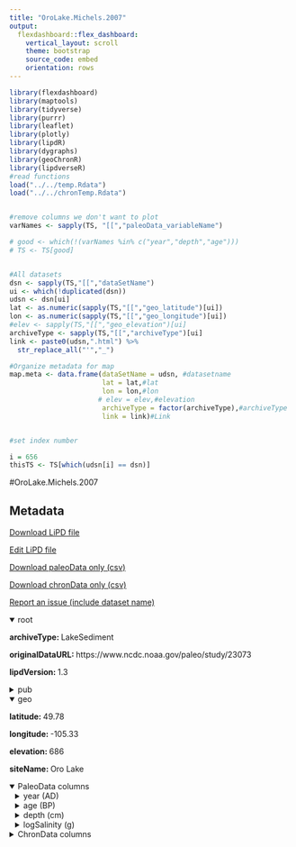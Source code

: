 ```yaml
---
title: "OroLake.Michels.2007"
output: 
  flexdashboard::flex_dashboard:
    vertical_layout: scroll
    theme: bootstrap
    source_code: embed
    orientation: rows
---
```


```r
library(flexdashboard)
library(maptools)
library(tidyverse)
library(purrr)
library(leaflet)
library(plotly)
library(lipdR)
library(dygraphs)
library(geoChronR)
library(lipdverseR)
#read functions
load("../../temp.Rdata")
load("../../chronTemp.Rdata")


#remove columns we don't want to plot
varNames <- sapply(TS, "[[","paleoData_variableName")

# good <- which(!(varNames %in% c("year","depth","age")))
# TS <- TS[good]


#All datasets
dsn <- sapply(TS,"[[","dataSetName")
ui <- which(!duplicated(dsn))
udsn <- dsn[ui]
lat <- as.numeric(sapply(TS,"[[","geo_latitude")[ui])
lon <- as.numeric(sapply(TS,"[[","geo_longitude")[ui])
#elev <- sapply(TS,"[[","geo_elevation")[ui]
archiveType <- sapply(TS,"[[","archiveType")[ui]
link <- paste0(udsn,".html") %>% 
  str_replace_all("'","_")

#Organize metadata for map
map.meta <- data.frame(dataSetName = udsn, #datasetname
                       lat = lat,#lat
                       lon = lon,#lon
                      # elev = elev,#elevation
                       archiveType = factor(archiveType),#archiveType
                       link = link)#Link


#set index number

i = 656
thisTS <- TS[which(udsn[i] == dsn)]
```
#OroLake.Michels.2007

Metadata {.sidebar}
-------------------------------------
[Download LiPD file](OroLake.Michels.2007.lpd)
            

[Edit LiPD file](http://lipd.net/playground?source=http://lipdverse.org/globalHolocene/0_25_5/OroLake.Michels.2007.lpd)
            

[Download paleoData only (csv)](OroLake.Michels.2007.csv)
            

[Download chronData only (csv)](OroLake.Michels.2007-chron.csv)
            

[Report an issue (include dataset name)](https://github.com/nickmckay/LiPDverse/issues)

<details open style="margin-left: 0px">
<summary>root</summary>
<p style="margin-left: 0px"><strong>archiveType: </strong>LakeSediment
<p style="margin-left: 0px"><strong>originalDataURL: </strong>https://www.ncdc.noaa.gov/paleo/study/23073
<p style="margin-left: 0px"><strong>lipdVersion: </strong>1.3
</details>
<details>
<summary>pub</summary>
<details style="margin-left: 10px">
<summary>pub1</summary>
<p style="margin-left: 10px"><strong>author: </strong>list(list(name = "MICHELS, ASTRID"), list(name = "LAIRD, KATHLEEN R."), list(name = "WILSON, SUSAN E."), list(name = "THOMSON, DAVID"), list(name = "LEAVITT, PETER R."), list(name = "OGLESBY, ROBERT J."), list(name = "CUMMING, BRIAN F."))
<p style="margin-left: 10px"><strong>citeKey: </strong>michels2007multidecadaltomillennials
<p style="margin-left: 10px"><strong>journal: </strong>Global Change Biology
<p style="margin-left: 10px"><strong>volume: </strong>13
<p style="margin-left: 10px"><strong>pages: </strong>1295-1307
<p style="margin-left: 10px"><strong>title: </strong>Multidecadal to millennial-scale shifts in drought conditions on the Canadian prairies over the past six millennia: implications for future drought assessment
</details>
<details style="margin-left: 10px">
<summary>pub2</summary>
<p style="margin-left: 10px"><strong>author: </strong>list(list(name = NA))
</details>
</details>
<details open style="margin-left: 0px">
<summary>geo</summary>
<p style="margin-left: 0px"><strong>latitude: </strong>49.78
<p style="margin-left: 0px"><strong>longitude: </strong>-105.33
<p style="margin-left: 0px"><strong>elevation: </strong>686
<p style="margin-left: 0px"><strong>siteName: </strong>Oro Lake
</details>
<details open>
<summary>PaleoData columns</summary>
<details style="margin-left: 10px">
<summary>year (AD)</summary>
<p style="margin-left: 10px"><strong>TSid: </strong>WEB23caeee0
<p style="margin-left: 10px"><strong>variableName: </strong>year
<p style="margin-left: 10px"><strong>units: </strong>AD
<p style="margin-left: 10px"><strong>description: </strong>Year AD
</details>
<details style="margin-left: 10px">
<summary>age (BP)</summary>
<p style="margin-left: 10px"><strong>TSid: </strong>WEB7cf83fc2
<p style="margin-left: 10px"><strong>variableName: </strong>age
<p style="margin-left: 10px"><strong>units: </strong>BP
<p style="margin-left: 10px"><strong>description: </strong>Years before present (1950) yr BP
</details>
<details style="margin-left: 10px">
<summary>depth (cm)</summary>
<p style="margin-left: 10px"><strong>TSid: </strong>WEB08709613
<p style="margin-left: 10px"><strong>variableName: </strong>depth
<p style="margin-left: 10px"><strong>units: </strong>cm
<p style="margin-left: 10px"><strong>description: </strong>depth
</details>
<details style="margin-left: 10px">
<summary>logSalinity (g)</summary>
<p style="margin-left: 10px"><strong>TSid: </strong>GH0c323a35
<p style="margin-left: 10px"><strong>variableName: </strong>logSalinity
<p style="margin-left: 10px"><strong>units: </strong>g
<p style="margin-left: 10px"><strong>useInGlobalTemperatureAnalysis: </strong>TRUE
<details>
<summary>interpretation</summary>
<details style="margin-left: 20px">
<summary>1</summary>
<p style="margin-left: 20px"><strong>basis: </strong>transfer function derived from diatom distribution along a depth transect in contemporary lake
<p style="margin-left: 20px"><strong>direction: </strong>negative
<p style="margin-left: 20px"><strong>interpDirection: </strong>negative
<p style="margin-left: 20px"><strong>local: </strong>TRUE
<p style="margin-left: 20px"><strong>scope: </strong>climate
<p style="margin-left: 20px"><strong>seasonality: </strong>1 2 3 4 5 6 7 8 9 10 11 12
<p style="margin-left: 20px"><strong>variable: </strong>M
<p style="margin-left: 20px"><strong>variableDetail: </strong>eff
</details>
</details>
</details>
<details>
<summary>ChronData columns</summary>
<details style="margin-left: 10px">
<summary>age (yr BP)</summary>
<p style="margin-left: 10px"><strong>TSid: </strong>LPD77171425
<p style="margin-left: 10px"><strong>variableName: </strong>age
<p style="margin-left: 10px"><strong>units: </strong>yr BP
</details>
<details style="margin-left: 10px">
<summary>DepthT (cm)</summary>
<p style="margin-left: 10px"><strong>TSid: </strong>LPD03892251
<p style="margin-left: 10px"><strong>variableName: </strong>DepthT
<p style="margin-left: 10px"><strong>units: </strong>cm
<p style="margin-left: 10px"><strong>description: </strong>top depth
</details>
<details style="margin-left: 10px">
<summary>DepthB (cm)</summary>
<p style="margin-left: 10px"><strong>TSid: </strong>LPD6493a31e
<p style="margin-left: 10px"><strong>variableName: </strong>DepthB
<p style="margin-left: 10px"><strong>units: </strong>cm
<p style="margin-left: 10px"><strong>description: </strong>bottom depth
</details>
<details style="margin-left: 10px">
<summary>error (yr BP)</summary>
<p style="margin-left: 10px"><strong>TSid: </strong>LPD5eec1767
<p style="margin-left: 10px"><strong>variableName: </strong>error
<p style="margin-left: 10px"><strong>units: </strong>yr BP
</details>
<details style="margin-left: 10px">
<summary>x2_sigmaRange (cal yr BP)</summary>
<p style="margin-left: 10px"><strong>TSid: </strong>LPDf41c0fcf
<p style="margin-left: 10px"><strong>variableName: </strong>x2_sigmaRange
<p style="margin-left: 10px"><strong>units: </strong>cal yr BP
</details>
<details style="margin-left: 10px">
<summary>MedianAge (cal yr BP)</summary>
<p style="margin-left: 10px"><strong>TSid: </strong>LPDbe7e0702
<p style="margin-left: 10px"><strong>variableName: </strong>MedianAge
<p style="margin-left: 10px"><strong>units: </strong>cal yr BP
</details>
<details style="margin-left: 10px">
<summary>MaterialDated (*note-Upper part of chronlogy constrained by 210Pb dates, which are not included in publication)</summary>
<p style="margin-left: 10px"><strong>TSid: </strong>LPD6375b741
<p style="margin-left: 10px"><strong>variableName: </strong>MaterialDated
<p style="margin-left: 10px"><strong>units: </strong>*note-Upper part of chronlogy constrained by 210Pb dates, which are not included in publication
</details>

Row {.tabset .tabset-fade}
-----------------------------------------------------------------------

### Sitemap

```r
  map.meta.split <- split(map.meta, map.meta$archiveType)


factpal <- colorFactor("Paired",map.meta$archiveType)
buff <- 15
l <- leaflet() %>% 
  addTiles() %>% 
  fitBounds(map.meta$lon[i]-buff,map.meta$lat[i]-buff,map.meta$lon[i]+buff,map.meta$lat[i]+buff)
  

  
  
names(map.meta.split) %>%
  purrr::walk( function(df) {
    l <<- l %>%
      addMarkers(data=map.meta.split[[df]],
                 lng=~lon, lat=~lat,
                 label=~as.character(archiveType),
                 popup=~paste(str_c('Dataset: <a href="',link,'">',dataSetName,'</a>'),
                                 # str_c("Elevation: ",elev),
                                  str_c("Archive Type: ",archiveType),
                                  sep = "<br>"),
                 group = df,
                 clusterOptions = markerClusterOptions(removeOutsideVisibleBounds = F),
                 labelOptions = labelOptions(noHide = F,
                                             direction = 'auto'))
  })

l %>%
  addLayersControl(position = "bottomleft",
    overlayGroups = names(map.meta.split),
    options = layersControlOptions(collapsed = FALSE,
                                   opacity = 0.8)
  )
```

### Search the LiPDverse (Beta! doesn't work well yet)
```r
#Add google search bar
htmltools::includeHTML("../../googleSearchChunk.html")
```


Row {.tabset .tabset-fade}
-----------------------------------------------------------------------

### logSalinity (g)
```r
plotCol(thisTS,ind = 1)
```

Row {.tabset .tabset-fade}
-----------------------------------------------------------------------

### age (yr BP)
```r
plotCol(chronTS,ind = 3)
```

### DepthT (cm)
```r
plotCol(chronTS,ind = 1)
```

### DepthB (cm)
```r
plotCol(chronTS,ind = 2)
```

### error (yr BP)
```r
plotCol(chronTS,ind = 4)
```

### x2_sigmaRange (cal yr BP)
```r
plotCol(chronTS,ind = 5)
```

### MedianAge (cal yr BP)
```r
plotCol(chronTS,ind = 6)
```

### MaterialDated (*note-Upper part of chronlogy constrained by 210Pb dates, which are not included in publication)
```r
plotCol(chronTS,ind = 7)
```

